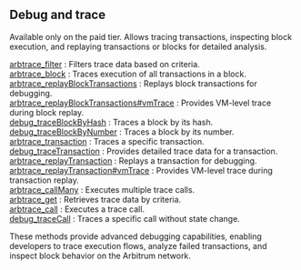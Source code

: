 

## Debug and trace

Available only on the paid tier. Allows tracing transactions, inspecting block execution, and replaying transactions or blocks for detailed analysis.

[arbtrace_filter](/arbitrum-api/debugandtrace/arbtrace_filter) : Filters trace data based on criteria. \
[arbtrace_block](/arbitrum-api/debugandtrace/arbtrace_block) : Traces execution of all transactions in a block. \
[arbtrace_replayBlockTransactions](/arbitrum-api/debugandtrace/arbtrace_replayBlockTransactions) : Replays block transactions for debugging. \
[arbtrace_replayBlockTransactions#vmTrace](/arbitrum-api/debugandtrace/arbtrace_replayBlockTransactionsvmTrace) : Provides VM-level trace during block replay. \
[debug_traceBlockByHash](/arbitrum-api/debugandtrace/debug_traceBlockByHash) : Traces a block by its hash. \
[debug_traceBlockByNumber](/arbitrum-api/debugandtrace/debug_traceBlockByNumber) : Traces a block by its number. \
[arbtrace_transaction](/arbitrum-api/debugandtrace/arbtrace_transaction) : Traces a specific transaction. \
[debug_traceTransaction](/arbitrum-api/debugandtrace/debug_traceTransaction) : Provides detailed trace data for a transaction. \
[arbtrace_replayTransaction](/arbitrum-api/debugandtrace/arbtrace_replayTransaction) : Replays a transaction for debugging. \
[arbtrace_replayTransaction#vmTrace](/arbitrum-api/debugandtrace/arbtrace_replayTransactionvmTrace) : Provides VM-level trace during transaction replay. \
[arbtrace_callMany](/arbitrum-api/debugandtrace/arbtrace_callMany) : Executes multiple trace calls. \
[arbtrace_get](/arbitrum-api/debugandtrace/arbtrace_get) : Retrieves trace data by criteria. \
[arbtrace_call](/arbitrum-api/debugandtrace/arbtrace_call) : Executes a trace call. \
[debug_traceCall](/arbitrum-api/debugandtrace/debug_traceCall) : Traces a specific call without state change.

These methods provide advanced debugging capabilities, enabling developers to trace execution flows, analyze failed transactions, and inspect block behavior on the Arbitrum network.

<Space h={16} />
<GetStarted />
